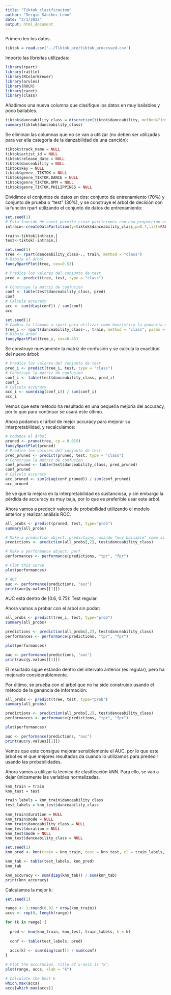 ```yaml
---
title: "Tiktok_clasificacion"
author: "Sergio Sánchez León"
date: "2/1/2022"
output: html_document
---
```


Primero leo los datos.
```r
tiktok = read.csv('../Tiktok_pre/tiktok_processed.csv')
```

Importo las librerías utilizadas:
```r
library(rpart)
library(rattle)
library(RColorBrewer)
library(arules)
library(ROCR)
library(caret)
library(class)
```

Añadimos una nueva columna que clasifique los datos en muy bailables y poco bailables.
```r
tiktok$danceability_class = discretize(tiktok$danceability, method="interval", breaks=2, labels=FALSE)
summary(tiktok$danceability_class)
```

Se eliminan las columnas que no se van a utilizar (no deben ser utilizadas para ver ella categoría de la danzabilidad de una canción):
```r
tiktok$track_name = NULL
tiktok$artist_id = NULL
tiktok$release_date = NULL
tiktok$danceability = NULL
tiktok$key = NULL
tiktok$genre__TIKTOK = NULL
tiktok$genre_TIKTOK.DANCE = NULL
tiktok$genre_TIKTOK.OPM = NULL
tiktok$genre_TIKTOK.PHILIPPINES = NULL
```

Dividimos el conjuntos de datos en dos: conjunto de entrenamiento (70%) y conjunto de prueba o "test" (30%), y se construye el árbol de decisión con la función rpart utilizando el conjunto de datos de entrenamiento:
```r
set.seed(1)
# Esta función de caret permite crear particiones con una proporción equilibrada de los distintos valores de cada clase
intrain<-createDataPartition(y=tiktok$danceability_class,p=0.7,list=FALSE)

train<-tiktok[intrain,]
test<-tiktok[-intrain,]

set.seed(1)
tree <- rpart(danceability_class~., train, method = "class")
# Dibuja el árbol
fancyRpartPlot(tree, cex=0.53)
```

```r
# Predice los valores del conjunto de test
pred <- predict(tree, test, type = "class")
```

```r
# Construye la matriz de confusion
conf <- table(test$danceability_class, pred)
conf
# Calcula accuracy
acc <- sum(diag(conf)) / sum(conf)
acc
```

```r
set.seed(1)
# Cambia la llamada a rpart para utilizar como heurística la ganancia de información
tree_i <- rpart(danceability_class~., train, method = "class", parms = list(split = "information"))
# Dibuja árbol
fancyRpartPlot(tree_i, cex=0.45)
```

Se construye nuevamente la matriz de confusión y se calcula la exactitud del nuevo árbol: 
```r
# Predice los valores del conjunto de test
pred_i <- predict(tree_i, test, type = "class")
# Construye la matriz de confusion
conf_i <- table(test$danceability_class, pred_i)
conf_i
# Calcula accuracy
acc_i <- sum(diag(conf_i)) / sum(conf_i)
acc_i
```
Vemos que este método ha resultado en una pequeña mejoría del accuracy, por lo que para continuar se usará este último.

Ahora podamos el árbol de mejor accuracy para mejorar su interpretabilidad, y recalculamos:
```r
# Podamos el árbol
pruned <- prune(tree, cp = 0.015)
fancyRpartPlot(pruned)
# Predice los valores del conjunto de test
pred_pruned <- predict(pruned, test, type = "class")
# Construye la matriz de confusion
conf_pruned <- table(test$danceability_class, pred_pruned)
conf_pruned
# Calcula accuracy
acc_pruned <- sum(diag(conf_pruned)) / sum(conf_pruned)
acc_pruned
```

Se ve que la mejora en la interpretabilidad es sustanciosa, y sin embargo la pérdida de accuracy es muy baja, por lo que es preferible usar este árbol.



Ahora vamos a predecir valores de probabilidad utilizando el modelo anterior y realizar análisis ROC.
```r
all_probs <- predict(pruned, test, type="prob")
summary(all_probs)

# Make a prediction object: predictions, usando "muy bailable" como si fuera "es bailable"
predictions <- prediction(all_probs[,2], test$danceability_class)

# Make a performance object: perf
performances <- performance(predictions, "tpr", "fpr")

# Plot this curve
plot(performances)

# AUC
auc <- performance(predictions, "auc")
print(auc@y.values[[1]])
```
AUC está dentro de [0.6, 0.75): Test regular.

Ahora vamos a probar con el árbol sin podar:
```r
all_probs <- predict(tree_i, test, type="prob")
summary(all_probs)

predictions <- prediction(all_probs[,2], test$danceability_class)
performances <- performance(predictions, "tpr", "fpr")

plot(performances)

auc <- performance(predictions, "auc")
print(auc@y.values[[1]])
```

El resultado sigue estando dentro del intervalo anterior (es regular), pero ha mejorado considerablemente.

Por último, se prueba con el árbol que no ha sido construido usando el método de la ganancia de información:
```r
all_probs <- predict(tree, test, type="prob")
summary(all_probs)

predictions <- prediction(all_probs[,2], test$danceability_class)
performances <- performance(predictions, "tpr", "fpr")

plot(performances)

auc <- performance(predictions, "auc")
print(auc@y.values[[1]])
```

Vemos que este consigue mejorar sensiblemente el AUC, por lo que este árbol es el que mejores resultados da cuando lo utilizamos para predecir usando las probabilidades.



Ahora vamos a utilizar la técnica de clasificación kNN. Para ello, se van a dejar únicamente las variables normalizadas.
```r
knn_train = train
knn_test = test

train_labels = knn_train$danceability_class
test_labels = knn_test$danceability_class
  
knn_train$duration = NULL
knn_train$mode = NULL
knn_train$danceability_class = NULL
knn_test$duration = NULL
knn_test$mode = NULL
knn_test$danceability_class = NULL
```



```r
set.seed(1)
knn_pred <- knn(train = knn_train, test = knn_test, cl = train_labels, k=5)

knn_tab <- table(test_labels, knn_pred)
knn_tab

knn_accuracy <- sum(diag(knn_tab)) / sum(knn_tab)
print(knn_accuracy)
```

Calculamos la mejor k:
```r
set.seed(1)

range <- 1:round(0.02 * nrow(knn_train))
accs <- rep(0, length(range))

for (k in range) {
  
  pred <- knn(knn_train, knn_test, train_labels, k = k)
  
  conf <- table(test_labels, pred)
  
  accs[k] <- sum(diag(conf)) / sum(conf)
}

# Plot the accuracies. Title of x-axis is "k".
plot(range, accs, xlab = "k")

# Calculate the best k
which.max(accs)
accs[which.max(accs)]
```

